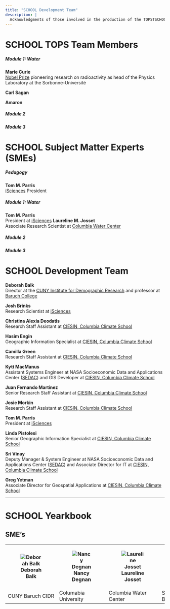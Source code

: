 ```yaml
---
title: "SCHOOL Development Team"
description: |
  Acknowledgments of those involved in the production of the TOPSTSCHOOL Modules
---
```

# SCHOOL TOPS Team Members
##### Module 1: Water
**Marie Curie**\
[Nobel Prize](https://www.nobelprize.org/prizes/physics/1903/marie-curie/biographical/) pioneering research on radioactivity as head of the Physics Laboratory at the Sorbonne-Université

**Carl Sagan**

**Amaron**

##### Module 2
##### Module 3

# SCHOOL Subject Matter Experts (SMEs)
##### Pedagogy
**Tom M. Parris**\
[iSciences](https://www.isciences.com/) President

##### Module 1: Water
**Tom M. Parris**\
President at [iSciences](https://www.isciences.com/) 
**Laureline M. Josset**\
Associate Research Scientist at [Columbia Water Center](https://water.columbia.edu/)

##### Module 2
##### Module 3

# SCHOOL Development Team
**Deborah Balk **\
Director at the [CUNY Institute for Demographic Research](https://www.cuny.edu/about/centers-and-institutes/demographic-research/) and professor at [Baruch College](https://www.baruch.cuny.edu/)

**Josh Brinks **\
Research Scientist at [iSciences](https://www.isciences.com/) 

**Christina Alexia Deodatis **\
Research Staff Assistant at [CIESIN, Columbia Climate School](https://www.ciesin.columbia.edu/index.html)

**Hasim Engin **\
Geographic Information Specialist at [CIESIN, Columbia Climate School](https://www.ciesin.columbia.edu/index.html)

**Camilla Green**\
Research Staff Assistant at [CIESIN, Columbia Climate School](https://www.ciesin.columbia.edu/index.html)

**Kytt MacManus**\
Assistant Systems Engineer at NASA Socioeconomic Data and Applications Center $($[SEDAC](https://sedac.ciesin.columbia.edu/)$)$ and GIS Developer at [CIESIN, Columbia Climate School](https://www.ciesin.columbia.edu/index.html)

**Juan Fernando Martinez**\
Senior Research Staff Assistant at [CIESIN, Columbia Climate School](https://www.ciesin.columbia.edu/index.html)

**Josie Morkin **\
Research Staff Assistant at [CIESIN, Columbia Climate School](https://www.ciesin.columbia.edu/index.html)

**Tom M. Parris**\
President at [iSciences](https://www.isciences.com/) 

**Linda Pistolesi **\
Senior Geographic Information Specialist at [CIESIN, Columbia Climate School](https://www.ciesin.columbia.edu/index.html)

**Sri Vinay **\
Deputy Manager & System Engineer at NASA Socioeconomic Data and Applications Center $($[SEDAC](https://sedac.ciesin.columbia.edu/)$)$ and Associate Director for IT at [CIESIN, Columbia Climate School](https://www.ciesin.columbia.edu/index.html)

**Greg Yetman **\
Associate Director for Geospatial Applications at [CIESIN, Columbia Climate School](https://www.ciesin.columbia.edu/index.html)



<hr>

# SCHOOL Yearkbook
## SME's
<table>
  <tr>
    <th>![Deborah Balk](images/Balk_headshot2.png)</th>
    <th>![Nancy Degnan](images/Degman_headshot2.png)</th>
    <th>![Laureline Josset](images/Josset_headshot2.png)</th>
    <th>![Ryan Meade](images/Meade_headshot.png)</th>
    <th>![Thomas Parris](images/Parris_headshot.png)</th>
  </tr>
  <tr>
    <td>CUNY Baruch CIDR</td>
    <td>Columabia University</td>
    <td>Columbia Water Center</td>
    <td>SUNY Binghampton</td>
    <td>iScience</td>
  </tr>
  
</table>

